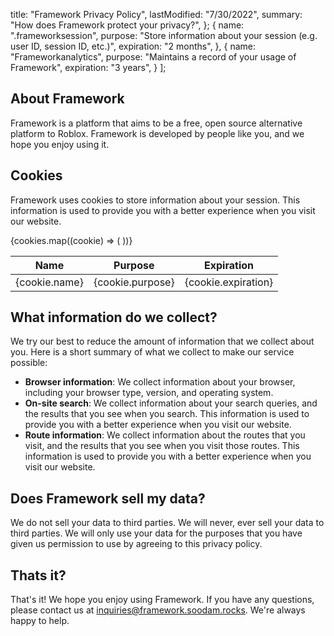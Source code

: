   title: "Framework Privacy Policy",
  lastModified: "7/30/2022",
  summary: "How does Framework protect your privacy?",
};
  { 
    name: ".frameworksession", 
    purpose: "Store information about your session (e.g. user ID, session ID, etc.)",
    expiration: "2 months",
  },
  {
    name: "Frameworkanalytics",
    purpose: "Maintains a record of your usage of Framework",
    expiration: "3 years",
  }
];

## About Framework
Framework is a platform that aims to be a free, open source alternative platform to Roblox. Framework is developed by people like you, and we hope you enjoy using it.

## Cookies
Framework uses cookies to store information about your session. This information is used to provide you with a better experience when you visit our website.

<Table striped>
  <thead>
    <tr>
      <th>Name</th>
      <th>Purpose</th>
      <th>Expiration</th>
    </tr>
  </thead>

  <tbody>
    {cookies.map((cookie) => (
      <tr key={cookie.name}>
        <td>{cookie.name}</td>
        <td>{cookie.purpose}</td>
        <td>{cookie.expiration}</td>
      </tr>
    ))}
  </tbody>
</Table>

## What information do we collect?
We try our best to reduce the amount of information that we collect about you. Here is a short summary of what we collect to make our service possible:

- **Browser information**: We collect information about your browser, including your browser type, version, and operating system.
- **On-site search**: We collect information about your search queries, and the results that you see when you search. This information is used to provide you with a better experience when you visit our website.
- **Route information**: We collect information about the routes that you visit, and the results that you see when you visit those routes. This information is used to provide you with a better experience when you visit our website.

## Does Framework sell my data?
We do not sell your data to third parties. We will never, ever sell your data to third parties. We will only use your data for the purposes that you have given us permission to use by agreeing to this privacy policy.

## Thats it?
That's it! We hope you enjoy using Framework. If you have any questions, please contact us at [inquiries@framework.soodam.rocks](mailto:inquiries@framework.soodam.rocks). We're always happy to help.
